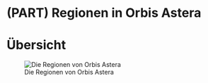 # (PART) Regionen in Orbis Astera {-} 

# Übersicht

![Die Regionen von Orbis Astera](Pictures/Maps/OrbisAstea.jpg)
